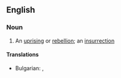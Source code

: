 ==English==

===Noun===
{{en-noun}}

# An [[uprising]] or [[rebellion]]; an [[insurrection]]
====Translations====
{{trans-top|An [[uprising]]}}
* Bulgarian: {{t+|bg|бунт|m}}, {{t+|bg|метеж|m}}
{{trans-mid}}

{{trans-bottom}}